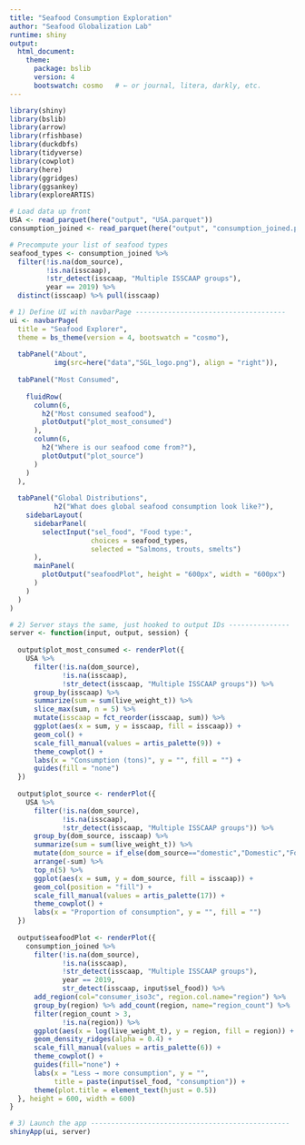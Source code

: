```yaml
---
title: "Seafood Consumption Exploration"
author: "Seafood Globalization Lab"
runtime: shiny
output:
  html_document:
    theme: 
      package: bslib
      version: 4
      bootswatch: cosmo   # ← or journal, litera, darkly, etc.
---
```

```r
library(shiny)
library(bslib)
library(arrow)
library(rfishbase)
library(duckdbfs)
library(tidyverse)
library(cowplot)
library(here)
library(ggridges)
library(ggsankey)
library(exploreARTIS)

# Load data up front
USA <- read_parquet(here("output", "USA.parquet"))
consumption_joined <- read_parquet(here("output", "consumption_joined.parquet"))

# Precompute your list of seafood types
seafood_types <- consumption_joined %>%
  filter(!is.na(dom_source),
         !is.na(isscaap),
         !str_detect(isscaap, "Multiple ISSCAAP groups"),
         year == 2019) %>%
  distinct(isscaap) %>% pull(isscaap)

```

```r
# 1) Define UI with navbarPage -------------------------------------
ui <- navbarPage(
  title = "Seafood Explorer",
  theme = bs_theme(version = 4, bootswatch = "cosmo"),
  
  tabPanel("About",
           img(src=here("data","SGL_logo.png"), align = "right")),
  
  tabPanel("Most Consumed",
           
    fluidRow(
      column(6,
        h2("Most consumed seafood"),
        plotOutput("plot_most_consumed")
      ),
      column(6,
        h2("Where is our seafood come from?"),
        plotOutput("plot_source")
      )
    )
  ),
  
  tabPanel("Global Distributions",
           h2("What does global seafood consumption look like?"),
    sidebarLayout(
      sidebarPanel(
        selectInput("sel_food", "Food type:", 
                    choices = seafood_types, 
                    selected = "Salmons, trouts, smelts")
      ),
      mainPanel(
        plotOutput("seafoodPlot", height = "600px", width = "600px")
      )
    )
  )
)

# 2) Server stays the same, just hooked to output IDs ---------------
server <- function(input, output, session) {
  
  output$plot_most_consumed <- renderPlot({
    USA %>%
      filter(!is.na(dom_source),
             !is.na(isscaap),
             !str_detect(isscaap, "Multiple ISSCAAP groups")) %>%
      group_by(isscaap) %>%
      summarize(sum = sum(live_weight_t)) %>%
      slice_max(sum, n = 5) %>%
      mutate(isscaap = fct_reorder(isscaap, sum)) %>%
      ggplot(aes(x = sum, y = isscaap, fill = isscaap)) +
      geom_col() +
      scale_fill_manual(values = artis_palette(9)) +
      theme_cowplot() +
      labs(x = "Consumption (tons)", y = "", fill = "") +
      guides(fill = "none")
  })
  
  output$plot_source <- renderPlot({
    USA %>%
      filter(!is.na(dom_source),
             !is.na(isscaap),
             !str_detect(isscaap, "Multiple ISSCAAP groups")) %>%
      group_by(dom_source, isscaap) %>%
      summarize(sum = sum(live_weight_t)) %>%
      mutate(dom_source = if_else(dom_source=="domestic","Domestic","Foreign")) %>%
      arrange(-sum) %>%
      top_n(5) %>%
      ggplot(aes(x = sum, y = dom_source, fill = isscaap)) +
      geom_col(position = "fill") +
      scale_fill_manual(values = artis_palette(17)) +
      theme_cowplot() +
      labs(x = "Proportion of consumption", y = "", fill = "")
  })
  
  output$seafoodPlot <- renderPlot({
    consumption_joined %>%
      filter(!is.na(dom_source),
             !is.na(isscaap),
             !str_detect(isscaap, "Multiple ISSCAAP groups"),
             year == 2019,
             str_detect(isscaap, input$sel_food)) %>%
      add_region(col="consumer_iso3c", region.col.name="region") %>%
      group_by(region) %>% add_count(region, name="region_count") %>%
      filter(region_count > 3,
             !is.na(region)) %>%
      ggplot(aes(x = log(live_weight_t), y = region, fill = region)) +
      geom_density_ridges(alpha = 0.4) +
      scale_fill_manual(values = artis_palette(6)) +
      theme_cowplot() +
      guides(fill="none") +
      labs(x = "Less → more consumption", y = "", 
           title = paste(input$sel_food, "consumption")) +
      theme(plot.title = element_text(hjust = 0.5))
  }, height = 600, width = 600)
}

# 3) Launch the app -------------------------------------------------
shinyApp(ui, server)

```
